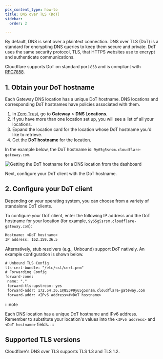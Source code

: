 ```yaml
---
pcx_content_type: how-to
title: DNS over TLS (DoT)
sidebar:
  order: 2

---
```


By default, DNS is sent over a plaintext connection. DNS over TLS (DoT) is a standard for encrypting DNS queries to keep them secure and private. DoT uses the same security protocol, TLS, that HTTPS websites use to encrypt and authenticate communications.

Cloudflare supports DoT on standard port `853` and is compliant with [RFC7858](https://tools.ietf.org/html/rfc7858).

## 1. Obtain your DoT hostname

Each Gateway DNS location has a unique DoT hostname. DNS locations and corresponding DoT hostnames have policies associated with them.

1. In [Zero Trust](https://one.dash.cloudflare.com/), go to **Gateway** > **DNS Locations**.
2. If you have more than one location set up, you will see a list of all your locations.
3. Expand the location card for the location whose DoT hostname you'd like to retrieve.
4. Get the **DoT hostname** for the location.

In the example below, the DoT hostname is: `9y65g5srsm.cloudflare-gateway.com`.

![Getting the DoT hostname for a DNS location from the dashboard](~/assets/images/cloudflare-one/connections/get-unique-subdomain.png)

Next, configure your DoT client with the DoT hostname.

## 2. Configure your DoT client

Depending on your operating system, you can choose from a variety of standalone DoT clients.

To configure your DoT client, enter the following IP address and the DoT hostname for your location (for example, `9y65g5srsm.cloudflare-gateway.com`):

```txt
Hostname: <DoT hostname>
IP address: 162.159.36.5
```

Alternatively, stub resolvers (e.g., Unbound) support DoT natively. An example configuration is shown below.

```txt
# Unbound TLS Config
tls-cert-bundle: "/etc/ssl/cert.pem"
# Forwarding Config
forward-zone:
 name: "."
 forward-tls-upstream: yes
 forward-addr: 172.64.36.1@853#9y65g5srsm.cloudflare-gateway.com
 forward-addr: <IPv6 address>#<DoT hostname>
```

:::note

Each DNS location has a unique DoT hostname and IPv6 address. Remember to substitute your location's values into the `<IPv6 address>` and `<DoT hostname>` fields.
:::

## Supported TLS versions

Cloudflare's DNS over TLS supports TLS 1.3 and TLS 1.2.
